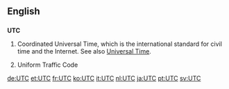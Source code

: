 ==English==

==={{initialism}}===
{{wikipedia}}
'''UTC'''

#Coordinated Universal Time, which is the international standard for civil time and the Internet. See also [[Universal Time]].
#{{US}} {{law}} Uniform Traffic Code

[[de:UTC]]
[[et:UTC]]
[[fr:UTC]]
[[ko:UTC]]
[[it:UTC]]
[[nl:UTC]]
[[ja:UTC]]
[[pt:UTC]]
[[sv:UTC]]
